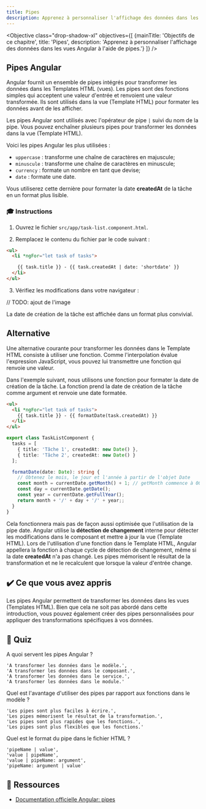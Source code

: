 ```yaml
---
title: Pipes
description: Apprenez à personnaliser l'affichage des données dans les vues Angular à l'aide de pipes.
---
```



<Objective class="drop-shadow-xl" objectives={[
    {mainTitle: 'Objectifs de ce chapitre', title: 'Pipes', description: 'Apprenez à personnaliser l\'affichage des données dans les vues Angular à l\'aide de pipes.'}
]} />


## Pipes Angular

Angular fournit un ensemble de pipes intégrés pour transformer les données dans les Templates HTML (vues).
Les pipes sont des fonctions simples qui acceptent une valeur d'entrée et renvoient une valeur transformée.
Ils sont utilisés dans la vue (Template HTML) pour formater les données avant de les afficher.

Les pipes Angular sont utilisés avec l'opérateur de pipe `|` suivi du nom de la pipe.
Vous pouvez enchaîner plusieurs pipes pour transformer les données dans la vue (Template HTML).

Voici les pipes Angular les plus utilisées :

- `uppercase` : transforme une chaîne de caractères en majuscule;
- `minuscule` : transforme une chaîne de caractères en minuscule;
- `currency` : formate un nombre en tant que devise;
- `date` : formate une date.

Vous utiliserez cette dernière pour formater la date **createdAt** de la tâche en un format plus lisible.

### 🎓 Instructions

1. Ouvrez le fichier `src/app/task-list.component.html`.

2. Remplacez le contenu du fichier par le code suivant :

```html ins={"utilisez la pipe de date et transmettez-lui une option shortdate pour un format plus précis": 3-4}
<ul>
  <li *ngFor="let task of tasks">

    {{ task.title }} - {{ task.createdAt | date: 'shortdate' }}
  </li>
</ul>
```

3. Vérifiez les modifications dans votre navigateur :

// TODO: ajout de l'image

La date de création de la tâche est affichée dans un format plus convivial.

## Alternative

Une alternative courante pour transformer les données dans le Template HTML consiste à utiliser une fonction.
Comme l'interpolation évalue l'expression JavaScript, vous pouvez lui transmettre une fonction qui renvoie une valeur.

Dans l'exemple suivant, nous utilisons une fonction pour formater la date de création de la tâche. La fonction prend la date de création de la tâche comme argument et renvoie une date formatée.

```html ins="formatDate(task.createdAt)"
<ul>
  <li *ngFor="let task of tasks">
    {{ task.title }} - {{ formatDate(task.createdAt) }}
  </li>
</ul>
```

```typescript ins={"passe la date et renvoie une date formatée": 6-13}
export class TaskListComponent {
  tasks = [
    { title: 'Tâche 1', createdAt: new Date() },
    { title: 'Tâche 2', createdAt: new Date() }
  ];

  formatDate(date: Date): string {
    // Obtenez le mois, le jour et l'année à partir de l'objet Date
    const month = currentDate.getMonth() + 1; // getMonth commence à 00 pour janvier, nous ajoutons donc 1
    const day = currentDate.getDate();
    const year = currentDate.getFullYear();
    return month + '/' + day + '/' + year;;
  }
}
```

Cela fonctionnera mais pas de façon aussi optimisée que l'utilisation de la pipe date.
Angular utilise la **détection de changement** interne pour détecter les modifications dans le composant et mettre à jour la vue (Template HTML).
Lors de l'utilisation d'une fonction dans le Template HTML, Angular appellera la fonction à chaque cycle de détection de changement, même si la date **createdAt** n'a pas changé.
Les pipes mémorisent le résultat de la transformation et ne le recalculent que lorsque la valeur d'entrée change.

## ✔️ Ce que vous avez appris

Les pipes Angular permettent de transformer les données dans les vues (Templates HTML).
Bien que cela ne soit pas abordé dans cette introduction, vous pouvez également créer des pipes personnalisées pour appliquer des transformations spécifiques à vos données.

## 🚦 Quiz

A quoi servent les pipes Angular ?


    'A transformer les données dans le modèle.',
    'A transformer les données dans le composant.',
    'A transformer les données dans le service.',
    'A transformer les données dans le module.'


Quel est l'avantage d'utiliser des pipes par rapport aux fonctions dans le modèle ?


    'Les pipes sont plus faciles à écrire.',
    'Les pipes mémorisent le résultat de la transformation.',
    'Les pipes sont plus rapides que les fonctions.',
    'Les pipes sont plus flexibles que les fonctions.'

Quel est le format du pipe dans le fichier HTML ?


    'pipeName | value',
    'value | pipeName',
    'value | pipeName: argument',
    'pipeName: argument | value'

## 🔗 Ressources

- <a href="https://angular.dev/guide/pipes" target="_blank">Documentation officielle Angular: pipes</a>
